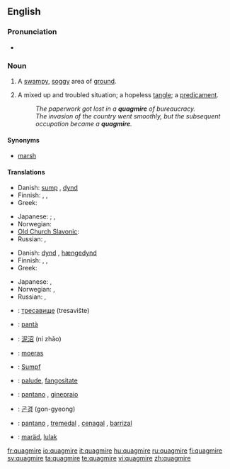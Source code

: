==English==
{{wikipedia}}

===Pronunciation===
* {{a|UK}} {{IPA|/ˈkwɒg.maɪə(ɹ)/}} {{SAMPA|/"kwQg.maI@(r)/}}

===Noun===
{{en-noun}}

# A [[swampy]], [[soggy]] area of [[ground]].
# {{figurative}} A mixed up and troubled situation; a hopeless [[tangle]]; a [[predicament]].
#: ''The paperwork got lost in a '''quagmire''' of bureaucracy.''
#: ''The invasion of the country went smoothly, but the subsequent occupation became a '''quagmire'''.''

====Synonyms====
* {{sense|a swampy, soggy area of ground}} [[marsh]]

====Translations====
{{trans-top|swampy, soggy area}}
* Danish: [[sump#Danish|sump]] {{c}}, [[dynd]] {{n}}
* Finnish: {{t+|fi|hete}}, {{t-|fi|hetteikkö}}, {{t+|fi|suo}}
* Greek: {{t+|el|βάλτος|m|tr=váltos|sc=Grek}}
{{trans-mid}}
* Japanese: {{qualifier|colloquial}} {{t|ja|ぬかるみ|tr=nukarumi|sc=Jpan}}; {{qualifier|type of a land}} {{t|ja|沼地|tr=numachi|sc=Jpan}}, {{t-|ja|湿地|tr=shicchi|sc=Jpan}}
* Norwegian: {{t-|no|myr|f}}
* [[Old Church Slavonic]]: {{tø|cu|блато|n|tr=blato|sc=Cyrl|xs=Old Church Slavonic}}
* Russian: {{t+|ru|болото|n|tr=bolóto|sc=Cyrl}}, {{t|ru|топь|f|tr=top'|sc=Cyrl}}
{{trans-bottom}}

{{trans-top|a mixed up and troubled situation}}
* Danish: [[dynd]] {{n}}, [[hængedynd]] {{n}}
* Finnish: {{t-|fi|hetteikkö}}, {{t+|fi|sokkelo}}, {{t-|fi|umpisolmu}}
* Greek: {{t+|el|τέλμα|n|tr=télma|sc=Grek}}
{{trans-mid}}
* Japanese: {{t|ja|苦境|tr=kukyō|sc=Jpan}}, {{t|ja|窮地|tr=kyūchi|sc=Jpan}}
* Norwegian: {{t|no|hengemyr|f}}, {{t-|no|kvikksand|f}}
* Russian: {{t|ru|трясина|f|tr=tr'asína|sc=Cyrl}}, {{t+|ru|болото|n|tr=bolóto|sc=Cyrl}}
{{trans-bottom}}

{{checktrans-top}}
* {{ttbc|Bulgarian}}: [[тресавище]] (tresavište)
* {{ttbc|Catalan}}: [[pantà]] {{m}}
* {{ttbc|Chinese}}: [[泥沼]] (ní zhǎo)
* {{ttbc|Dutch}}: [[moeras]] {{n}}
* {{ttbc|German}}: [[Sumpf]] {{m}}
* {{ttbc|Interlingua}}: [[palude]], [[fangositate]]
{{trans-mid}}
* {{ttbc|Italian}}: [[pantano]] {{m}},  [[ginepraio]] {{m}}
* {{ttbc|Korean}}: [[곤경]] (gon-gyeong)
* {{ttbc|Spanish}}: [[pantano]] {{m}}, [[tremedal]] {{m}}, [[cenagal]] {{m}}, [[barrizal]] {{m}}
* {{ttbc|Volapük}}: [[maräd]], [[lulak]]
{{trans-bottom}}

[[fr:quagmire]]
[[io:quagmire]]
[[it:quagmire]]
[[hu:quagmire]]
[[ru:quagmire]]
[[fi:quagmire]]
[[sv:quagmire]]
[[ta:quagmire]]
[[te:quagmire]]
[[vi:quagmire]]
[[zh:quagmire]]